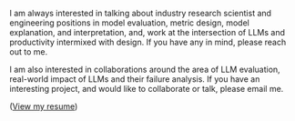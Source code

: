 I am always interested in talking about industry research scientist and engineering positions in model evaluation, metric design, model explanation, and interpretation, and, work at the intersection of LLMs and productivity intermixed with design. If you have any in mind, please reach out to me.

I am also interested in collaborations around the area of LLM evaluation, real-world impact of LLMs and their failure analysis. If you have an interesting project, and would like to collaborate or talk, please email me.

([View my resume](https://drive.google.com/file/d/114a9vX3dpjajZa9isMDg_d294-v-FcZ7/view))